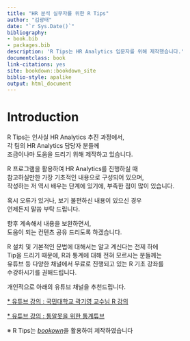 --- 
title: "HR 분석 실무자를 위한 R Tips"
author: "김광태"
date: "`r Sys.Date()`"
bibliography:
- book.bib
- packages.bib
description: 'R Tips는 HR Analytics 입문자를 위해 제작했습니다.'
documentclass: book
link-citations: yes
site: bookdown::bookdown_site
biblio-style: apalike
output: html_document
---

# Introduction {-}

R Tips는 인사실 HR Analytics 추진 과정에서,  
각 팀의 HR Analytics 담당자 분들께  
조금이나마 도움을 드리기 위해 제작하고 있습니다.  
  
  
R 프로그램을 활용하여 HR Analytics를 진행하실 때  
참고하실만한 가장 기초적인 내용으로 구성되어 있으며,  
작성하는 저 역시 배우는 단계에 있기에, 부족한 점이 많이 있습니다.  
  
  
혹시 오류가 있거나, 보기 불편하신 내용이 있으신 경우  
언제든지 말씀 부탁 드립니다.  

향후 계속해서 내용을 보완하면서,  
도움이 되는 컨텐츠 공유 드리도록 하겠습니다.  
  
    
    
R 설치 및 기본적인 문법에 대해서는 알고 계신다는 전제 하에  
Tip을 드리기 때문에, R과 통계에 대해 전혀 모르시는 분들께는  
유튜브 등 다양한 채널에서 무료로 진행되고 있는 R 기초 강좌를  
수강하시기를 권해드립니다.  
  
개인적으로 아래의 유튜브 채널을 추천드립니다. 

[* 유튜브 강의 : 국민대학교 곽기영 교수님 R 강의](https://www.youtube.com/playlist?list=PLY0OaF78qqGA42e0rXqBWCcF_C9Ib-T1x)
  
  
  
[* 유튜브 강의 : 통알못을 위한 통계튜브](https://www.youtube.com/channel/UCnN2E8RCEuKi-WLBrd0Nu1A)





※ R Tips는 *[bookown](https://bookdown.org/)*을 활용하여 제작하였습니다